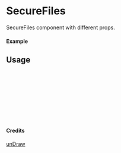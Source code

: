 
<Meta of={SecureFiles} title="unDraw/SecureFiles" />

# SecureFiles

SecureFiles component with different props.

#### Example

<Canvas of={SecureFiles.Primary} />

## Usage

```ts
import { SecureFiles } from "yadl-ui";

const Example = () => {
  return (
      <SecureFiles />
  );
};

export default Example;
```

#### Credits
[unDraw](https://undraw.co/illustrations)
